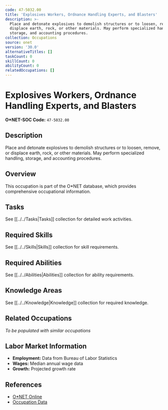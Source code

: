 ```yaml
---
code: 47-5032.00
title: 'Explosives Workers, Ordnance Handling Experts, and Blasters'
description: >-
  Place and detonate explosives to demolish structures or to loosen, remove, or
  displace earth, rock, or other materials. May perform specialized handling,
  storage, and accounting procedures.
collection: Occupations
source: onet
version: '30.0'
alternativeTitles: []
taskCount: 0
skillCount: 0
abilityCount: 0
relatedOccupations: []
---
```

# Explosives Workers, Ordnance Handling Experts, and Blasters

**O*NET-SOC Code:** `47-5032.00`

## Description

Place and detonate explosives to demolish structures or to loosen, remove, or displace earth, rock, or other materials. May perform specialized handling, storage, and accounting procedures.

## Overview

This occupation is part of the O*NET database, which provides comprehensive occupational information.

## Tasks

See [[../../Tasks|Tasks]] collection for detailed work activities.

## Required Skills

See [[../../Skills|Skills]] collection for skill requirements.

## Required Abilities

See [[../../Abilities|Abilities]] collection for ability requirements.

## Knowledge Areas

See [[../../Knowledge|Knowledge]] collection for required knowledge.

## Related Occupations

*To be populated with similar occupations*

## Labor Market Information

- **Employment:** Data from Bureau of Labor Statistics
- **Wages:** Median annual wage data
- **Growth:** Projected growth rate

## References

- [O*NET Online](https://www.onetonline.org/link/summary/47-5032.00)
- [Occupation Data](https://www.onetcenter.org/)
